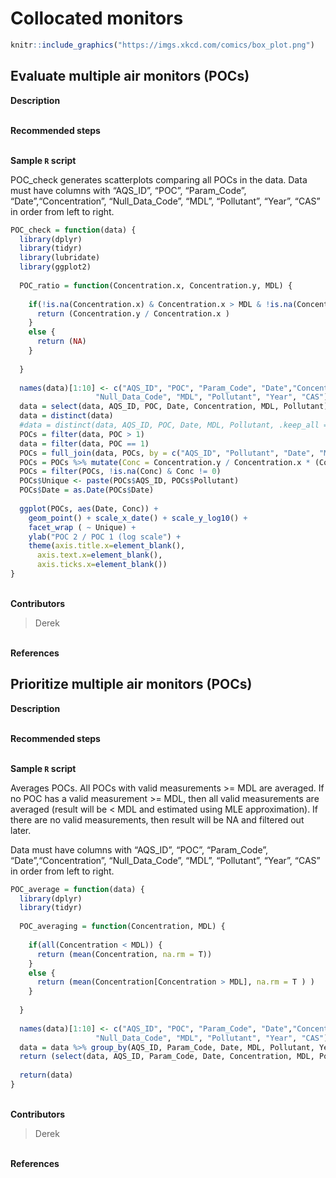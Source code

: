 # Collocated monitors

```r
knitr::include_graphics("https://imgs.xkcd.com/comics/box_plot.png")
```



## Evaluate multiple air monitors (POCs) {#evalpocs}  

__Description__  

<br> __Recommended steps__   

<br> __Sample `R` script__ 

POC_check generates scatterplots comparing all POCs in the data.
Data must have columns with "AQS_ID", "POC", "Param_Code", "Date","Concentration",
"Null_Data_Code", "MDL", "Pollutant", "Year", "CAS" in order from left to right.
```r
POC_check = function(data) {
  library(dplyr)
  library(tidyr)
  library(lubridate)
  library(ggplot2)
  
  POC_ratio = function(Concentration.x, Concentration.y, MDL) {
    
    if(!is.na(Concentration.x) & Concentration.x > MDL & !is.na(Concentration.y) & Concentration.y > MDL) {
      return (Concentration.y / Concentration.x )
    }
    else {
      return (NA)
    }
    
  }
  
  names(data)[1:10] <- c("AQS_ID", "POC", "Param_Code", "Date","Concentration",
                   "Null_Data_Code", "MDL", "Pollutant", "Year", "CAS")
  data = select(data, AQS_ID, POC, Date, Concentration, MDL, Pollutant)
  data = distinct(data)
  #data = distinct(data, AQS_ID, POC, Date, MDL, Pollutant, .keep_all = T)
  POCs = filter(data, POC > 1)
  data = filter(data, POC == 1)
  POCs = full_join(data, POCs, by = c("AQS_ID", "Pollutant", "Date", "MDL"))
  POCs = POCs %>% mutate(Conc = Concentration.y / Concentration.x * (Concentration.x > MDL) * (Concentration.y > MDL))
  POCs = filter(POCs, !is.na(Conc) & Conc != 0)
  POCs$Unique <- paste(POCs$AQS_ID, POCs$Pollutant)
  POCs$Date = as.Date(POCs$Date)
  
  ggplot(POCs, aes(Date, Conc)) +
    geom_point() + scale_x_date() + scale_y_log10() +
    facet_wrap ( ~ Unique) +
    ylab("POC 2 / POC 1 (log scale") +
    theme(axis.title.x=element_blank(),
      axis.text.x=element_blank(),
      axis.ticks.x=element_blank())
}
```



<br> __Contributors__    

> Derek 
  
<br> __References__    



## Prioritize multiple air monitors (POCs) {#pripocs}  

__Description__  

<br> __Recommended steps__   


<br> __Sample `R` script__ 

Averages POCs. All POCs with valid measurements >= MDL are averaged. If no POC has a valid measurement >= MDL, then all valid measurements are averaged (result will be < MDL and estimated using MLE approximation). If there are no valid measurements, then result will be NA and filtered out later.

Data must have columns with "AQS_ID", "POC", "Param_Code", "Date","Concentration",
"Null_Data_Code", "MDL", "Pollutant", "Year", "CAS" in order from left to right.
```r
POC_average = function(data) {
  library(dplyr)
  library(tidyr)
  
  POC_averaging = function(Concentration, MDL) {
    
    if(all(Concentration < MDL)) {
      return (mean(Concentration, na.rm = T))
    }
    else {
      return (mean(Concentration[Concentration > MDL], na.rm = T ) )
    }
    
  }
  
  names(data)[1:10] <- c("AQS_ID", "POC", "Param_Code", "Date","Concentration",
                   "Null_Data_Code", "MDL", "Pollutant", "Year", "CAS")
  data = data %>% group_by(AQS_ID, Param_Code, Date, MDL, Pollutant, Year, CAS) %>% summarise(Concentration = POC_averaging(Concentration, MDL) )
  return (select(data, AQS_ID, Param_Code, Date, Concentration, MDL, Pollutant, Year, CAS) )
  
  return(data)
}
```  





<br> __Contributors__    

> Derek 
  
<br> __References__    

  
